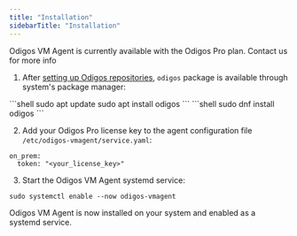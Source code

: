 ```yaml
---
title: "Installation"
sidebarTitle: "Installation"
---
```


<Info> Odigos VM Agent is currently available with the Odigos Pro plan. Contact us for more info </Info>

1. After [setting up Odigos repositories](/vmagent/quickstart/preparation), `odigos` package is available through system's package manager:

<Tabs>
  <Tab title="APT">
    ```shell
    sudo apt update
    sudo apt install odigos
    ```
  </Tab>
  <Tab title="DNF">
    ```shell
    sudo dnf install odigos
    ```
  </Tab>
</Tabs>

2. Add your Odigos Pro license key to the agent configuration file `/etc/odigos-vmagent/service.yaml`:

```shell
on_prem:
  token: "<your_license_key>"
```

3. Start the Odigos VM Agent systemd service:

```shell
sudo systemctl enable --now odigos-vmagent
```

Odigos VM Agent is now installed on your system and enabled as a systemd service.
